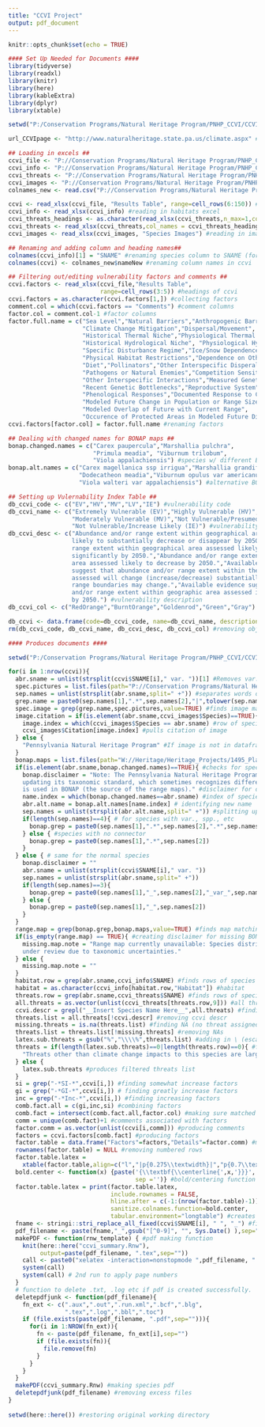 ```yaml
---
title: "CCVI Project"
output: pdf_document
---
```


```r
knitr::opts_chunk$set(echo = TRUE)
```

```r
#### Set Up Needed for Documents ####
library(tidyverse)
library(readxl)
library(knitr)
library(here)
library(kableExtra)
library(dplyr)
library(xtable)

setwd("P:/Conservation Programs/Natural Heritage Program/PNHP_CCVI/CCVI_automation")

url_CCVIpage <- "http://www.naturalheritage.state.pa.us/climate.aspx" #CCVI website

## Loading in excels ##
ccvi_file <- "P://Conservation Programs/Natural Heritage Program/PNHP_CCVI/CCVI_automation/ccvi_release_3.02_Master.xlsm" #master excel for CCVI
ccvi_info <- "P://Conservation Programs/Natural Heritage Program/PNHP_CCVI/CCVI_automation/CCVI Life History Data Hub.xlsx" #Habitat excel
ccvi_threats <- "P://Conservation Programs/Natural Heritage Program/PNHP_CCVI/CCVI_automation/CompiledELCODE_threatsrecs_June2022.xlsx" #threats excel
ccvi_images <- "P://Conservation Programs/Natural Heritage Program/PNHP_CCVI/CCVI_automation/Image citations.xlsx" #image citation excel
colnames_new <- read.csv("P://Conservation Programs/Natural Heritage Program/PNHP_CCVI/CCVI_automation/ccvicolnames.csv") #full column names

ccvi <- read_xlsx(ccvi_file, "Results Table", range=cell_rows(6:150)) #reading in ccvi excel
ccvi_info <- read_xlsx(ccvi_info) #reading in habitats excel
ccvi_threats_headings <- as.character(read_xlsx(ccvi_threats,n_max=1,col_names = FALSE))[1:25] #reading in threats headings (separate in order to skip over unneeded cells)
ccvi_threats <- read_xlsx(ccvi_threats,col_names = ccvi_threats_headings,range=cell_rows(873:2500)) #reading in threats excel
ccvi_images <- read_xlsx(ccvi_images, "Species Images") #reading in images excel

## Renaming and adding column and heading names##
colnames(ccvi_info)[1] = "SNAME" #renaming species column to SNAME (for matching purposes)
colnames(ccvi) <- colnames_new$nameNew #renaming column names in ccvi

## Filtering out/editing vulnerability factors and comments ##
ccvi.factors <- read_xlsx(ccvi_file,"Results Table",
                          range=cell_rows(3:5)) #headings of ccvi
ccvi.factors = as.character(ccvi.factors[1,]) #collecting factors
comment.col = which(ccvi.factors == "Comments") #comment columns
factor.col = comment.col-1 #factor columns
factor.full.name = c("Sea Level","Natural Barriers","Anthropogenic Barriers",
                     "Climate Change Mitigation","Dispersal/Movement",
                     "Historical Thermal Niche","Physiological Thermal Niche",
                     "Historical Hydrological Niche", "Physiological Hydrological Niche",
                     "Specific Disturbance Regime","Ice/Snow Dependence",
                     "Physical Habitat Restrictions","Dependence on Other Species for Habitat",
                     "Diet","Pollinators","Other Interspecific Disperal",
                     "Pathogens or Natural Enemies","Competition Sensitivity",
                     "Other Interspecific Interactions","Measured Genetic Variation",
                     "Recent Genetic Bottlenecks","Reproductive System",
                     "Phenological Responses","Documented Response to Climate Change",
                     "Modeled Future Change in Population or Range Size",
                     "Modeled Overlap of Future with Current Range",
                     "Occurence of Protected Areas in Modeled Future Distribution") #full names of CC factors
ccvi.factors[factor.col] = factor.full.name #renaming factors

## Dealing with changed names for BONAP maps ##
bonap.changed.names = c("Carex paupercula","Marshallia pulchra",
                        "Primula meadia", "Viburnum trilobum",
                        "Viola appalachiensis") #species w/ different BONAP names
bonap.alt.names = c("Carex magellanica ssp irrigua","Marshallia grandiflora",
                    "Dodecatheon meadia","Viburnum opulus var americanum",
                    "Viola walteri var appalachiensis") #alternative BONAP names

## Setting up Vulernability Index Table ##
db_ccvi_code <- c("EV","HV","MV","LV","IE") #vulnerability code
db_ccvi_name <- c("Extremely Vulnerable (EV)","Highly Vulnerable (HV)",
                  "Moderately Vulnerable (MV)","Not Vulnerable/Presumed Stable (LV)",
                  "Not Vulnerable/Increase Likely (IE)") #vulnerability name
db_ccvi_desc <- c("Abundance and/or range extent within geographical area assessed extremely
                  likely to substantially decrease or disappear by 2050.","Abundance and/or 
                  range extent within geographical area assessed likely to decrease 
                  significantly by 2050.","Abundance and/or range extent within geographical 
                  area assessed likely to decrease by 2050.","Available evidence does not 
                  suggest that abundance and/or range extent within the geographic area 
                  assessed will change (increase/decrease) substantially by 2050. Actual 
                  range boundaries may change.","Available evidence suggests that abundance
                  and/or range extent within geographic area assessed is likely to increase
                  by 2050.") #vulnerability description
db_ccvi_col <- c("RedOrange","BurntOrange","Goldenrod","Green","Gray") #vulnerability color

db_ccvi <- data.frame(code=db_ccvi_code, name=db_ccvi_name, description=db_ccvi_desc, color=db_ccvi_col, stringsAsFactors=FALSE) #combining vulnerability info into dataframe
rm(db_ccvi_code, db_ccvi_name, db_ccvi_desc, db_ccvi_col) #removing objects

```

```r
#### Produces documents ####

setwd("P:/Conservation Programs/Natural Heritage Program/PNHP_CCVI/CCVI_automation/PDFs") #setting working directory to where I want pdfs to go

for(i in 1:nrow(ccvi)){
  abr.sname = unlist(strsplit(ccvi$SNAME[i]," var. "))[1] #Removes var. from name (done for matching purposes)
  spec.pictures = list.files(path="P://Conservation Programs/Natural Heritage Program/PNHP_CCVI/CCVI_automation/CCVI Plant Images") #lists names of images
  sep.names = unlist(strsplit(abr.sname,split=" +")) #separates words of species name
  grep.name = paste0(sep.names[1],".*",sep.names[2],"|",tolower(sep.names[1]),".*",sep.names[2]) #pastes .* between words in order to find images with both names (accounting for _, -, spaces, etc)
  spec.image = grep(grep.name,spec.pictures,value=TRUE) #finds image matching species name
  image.citation = if(is.element(abr.sname,ccvi_images$Species)==TRUE){ #finding if the species is in the images dataframe
    image.index = which(ccvi_images$Species == abr.sname) #row of species
    ccvi_images$Citation[image.index] #pulls citation of image
  } else {
    "Pennsylvania Natural Heritage Program" #If image is not in dataframe
  }
  bonap.maps = list.files(path="W://Heritage/Heritage_Projects/1495_PlantConservationPlan/BONAP/Maps") #lists names of maps
  if(is.element(abr.sname,bonap.changed.names)==TRUE){ #checks for specific species that have name change
    bonap.disclaimer = "Note: The Pennsylvania Natural Heritage Program is currently 
    updating its taxonomic standard, which sometimes recognizes different names than what
    is used in BONAP (the source of the range maps)." #disclaimer for different BONAP names
    name.index = which(bonap.changed.names==abr.sname) #index of species
    abr.alt.name = bonap.alt.names[name.index] # identifying new name
    sep.names = unlist(strsplit(abr.alt.name,split=" +")) #splitting up names
    if(length(sep.names)==4){ # for species with var., spp., etc
      bonap.grep = paste0(sep.names[1],".*",sep.names[2],".*",sep.names[3],".*",sep.names[4]) #pasting names together with .* to help matching
    } else { #species with no connector
      bonap.grep = paste0(sep.names[1],".*",sep.names[2]) 
    }
  } else { # same for the normal species
    bonap.disclaimer = ""
    abr.sname = unlist(strsplit(ccvi$SNAME[i]," var. "))
    sep.names = unlist(strsplit(abr.sname,split=" +"))
    if(length(sep.names)==3){
      bonap.grep = paste0(sep.names[1],"_",sep.names[2],"_var_",sep.names[3])
    } else {
      bonap.grep = paste0(sep.names[1],"_",sep.names[2])
    }
  }
  range.map = grep(bonap.grep,bonap.maps,value=TRUE) #finds map matching species name
  if(is_empty(range.map) == TRUE){ #creating disclaimer for missing BONAP map
    missing.map.note = "Range map currently unavailable: Species distribution is still 
    under review due to taxonomic uncertainties."
  } else {
    missing.map.note = ""
  }
  habitat.row = grep(abr.sname,ccvi_info$SNAME) #finds rows of species
  habitat = as.character(ccvi_info[habitat.row,"Habitat"]) #habitat
  threats.row = grep(abr.sname,ccvi_threats$SNAME) #finds rows of species
  all.threats = as.vector(unlist(ccvi_threats[threats.row,9])) #all threats
  ccvi.descr = grepl("__Insert Species Name Here__",all.threats) #finding ccvi descriptions in threat list
  threats.list = all.threats[!ccvi.descr] #removing ccvi descr
  missing.threats = is.na(threats.list) #finding NA (no threat assigned)
  threats.list = threats.list[!missing.threats] #removing NAs
  latex.sub.threats = gsub("%","\\\\%",threats.list) #adding in \ (escape character) before any % (done for latex purposes since % is the comment character)
  threats = if(length(latex.sub.threats)==0|length(threats.row)==0){ #finding when there are no threats associated or species missing
    "Threats other than climate change impacts to this species are largely unknown." #filler phrase for unknown threats
  } else {
    latex.sub.threats #produces filtered threats list
  }
  si = grep("-*SI-*",ccvi[i,]) #finding somewhat increase factors
  gi = grep("-*GI-*",ccvi[i,]) # finding greatly increase factors
  inc = grep("-*Inc-*",ccvi[i,]) #finding increasing factors
  comb.fact.all = c(gi,inc,si) #combining factors
  comb.fact = intersect(comb.fact.all,factor.col) #making sure matched phrases are actually factors (done since "Inc" is in some comments)
  comm = unique(comb.fact)+1 #comments associated with factors
  factor.comm = as.vector(unlist(ccvi[i,comm])) #producing comments
  factors = ccvi.factors[comb.fact] #producing factors
  factor.table = data.frame("Factors"=factors,"Details"=factor.comm) #making table of factors/comments
  rownames(factor.table) = NULL #removing numbered rows
  factor.table.latex = 
    xtable(factor.table,align=c("l","|p{0.275\\textwidth}|","p{0.7\\textwidth}|")) #making latex friendly table 
  bold.center <- function(x) {paste('{\\textbf{\\centerline{',x,'}}}', 
                                    sep ='')} #bold/centering function
  factor.table.latex = print(factor.table.latex, 
                             include.rownames = FALSE,
                             hline.after = c(-1:(nrow(factor.table)-1)),
                             sanitize.colnames.function=bold.center,
                             tabular.environment="longtable") #creates latex script
  fname <- stringi::stri_replace_all_fixed(ccvi$SNAME[i], " ", "_") #file names of species
  pdf_filename <- paste(fname,"_",gsub("[^0-9]", "", Sys.Date() ),sep="") #adding date to name
  makePDF <- function(rnw_template) { #pdf making function
    knit(here::here("ccvi_summary.Rnw"), 
         output=paste(pdf_filename, ".tex",sep=""))
    call <- paste0("xelatex -interaction=nonstopmode ",pdf_filename, ".tex")
    system(call)
    system(call) # 2nd run to apply page numbers
  }
  # function to delete .txt, .log etc if pdf is created successfully.
  deletepdfjunk <- function(pdf_filename){
    fn_ext <- c(".aux",".out",".run.xml",".bcf",".blg",
                ".tex",".log",".bbl",".toc")
    if (file.exists(paste(pdf_filename, ".pdf",sep=""))){
      for(i in 1:NROW(fn_ext)){
        fn <- paste(pdf_filename, fn_ext[i],sep="")
        if (file.exists(fn)){
          file.remove(fn)
        }
      }
    }
  }
  makePDF(ccvi_summary.Rnw) #making species pdf
  deletepdfjunk(pdf_filename) #removing excess files 
}
  
setwd(here::here()) #restoring original working directory

```



